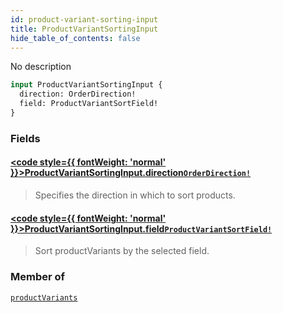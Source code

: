 ```yaml
---
id: product-variant-sorting-input
title: ProductVariantSortingInput
hide_table_of_contents: false
---
```








No description

```graphql
input ProductVariantSortingInput {
  direction: OrderDirection!
  field: ProductVariantSortField!
}
```


### Fields

#### [<code style={{ fontWeight: 'normal' }}>ProductVariantSortingInput.<b>direction</b></code>](#)<Bullet />[`OrderDirection!`](../../../developer/api-reference/enums/order-direction) <Badge class="secondary" text="non-null"/> <Badge class="secondary" text="enum"/>
> Specifies the direction in which to sort products.
> 

#### [<code style={{ fontWeight: 'normal' }}>ProductVariantSortingInput.<b>field</b></code>](#)<Bullet />[`ProductVariantSortField!`](../../../developer/api-reference/enums/product-variant-sort-field) <Badge class="secondary" text="non-null"/> <Badge class="secondary" text="enum"/>
> Sort productVariants by the selected field.
> 



### Member of

[`productVariants`](../../../developer/api-reference/queries/product-variants)  <Badge class="secondary" text="query"/>



